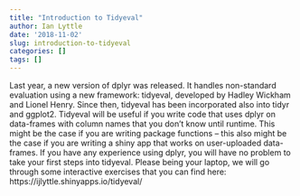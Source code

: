 ```yaml
---
title: "Introduction to Tidyeval"
author: Ian Lyttle
date: '2018-11-02'
slug: introduction-to-tidyeval
categories: []
tags: []
---
```


Last year, a new version of dplyr was released. It handles non-standard evaluation using a new framework: tidyeval, developed by Hadley Wickham and Lionel Henry. Since then, tidyeval has been incorporated also into tidyr and ggplot2. Tidyeval will be useful if you write code that uses dplyr on data-frames with column names that you don’t know until runtime. This might be the case if you are writing package functions – this also might be the case if you are writing a shiny app that works on user-uploaded data-frames. If you have any experience using dplyr, you will have no problem to take your first steps into tidyeval. Please being your laptop, we will go through some interactive exercises that you can find here: https://ijlyttle.shinyapps.io/tidyeval/ 
